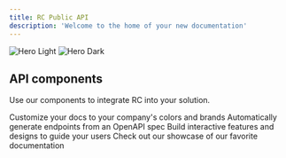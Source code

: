 ```yaml
---
title: RC Public API
description: 'Welcome to the home of your new documentation'
---
```


<img
  className="block dark:hidden"
  src="/images/hero-light.svg"
  alt="Hero Light"
/>
<img
  className="hidden dark:block"
  src="/images/hero-dark.svg"
  alt="Hero Dark"
/>



## API components

Use our components to integrate RC into your solution.

<CardGroup cols={2}>
  <Card
    title="Prices only"
    icon="globe"
    href="https://mintlify.com/docs/settings/global"
  >
    Customize your docs to your company's colors and brands
  </Card>
  <Card
    title="Customer-level"
    icon="code"
    href="https://mintlify.com/docs/api-playground/openapi"
  >
    Automatically generate endpoints from an OpenAPI spec
  </Card>
  <Card
    title="Steering assets"
    icon="screwdriver-wrench"
    href="https://mintlify.com/docs/components/accordion"
  >
    Build interactive features and designs to guide your users
  </Card>
  <Card
    title="Scheduling"
    icon="stars"
    href="https://mintlify.com/showcase"
  >
    Check out our showcase of our favorite documentation
  </Card>
</CardGroup>

